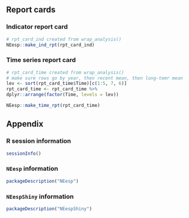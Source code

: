 ## Report cards

### Indicator report card

```r
# rpt_card_ind created from wrap_analysis()
NEesp::make_ind_rpt(rpt_card_ind)
```

### Time series report card

```r
# rpt_card_time created from wrap_analysis()
# make sure rows go by year, then recent mean, then long-temr mean
lev <- sort(rpt_card_time$Time)[c(1:5, 7, 6)]
rpt_card_time <- rpt_card_time %>%
dplyr::arrange(factor(Time, levels = lev))

NEesp::make_time_rpt(rpt_card_time)
```

## Appendix

### R session information
```r
sessionInfo()
```

### `NEesp` information
```r
packageDescription("NEesp")
```

### `NEespShiny` information
```r
packageDescription("NEespShiny")
```
